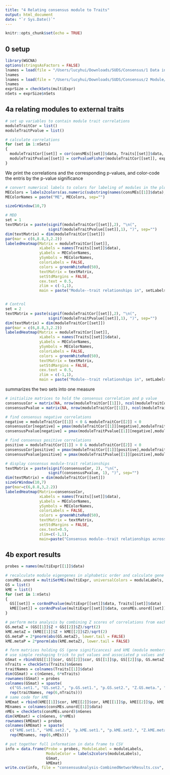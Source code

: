```yaml
---
title: "4 Relating consensus module to Traits"
output: html_document
date: "`r Sys.Date()`"
---
```


```r
knitr::opts_chunk$set(echo = TRUE)
```

## 0 setup

```r
library(WGCNA)
options(stringsAsFactors = FALSE)
lnames = load(file = "/Users/lucyhui/Downloads/SUDS/Consensus/1 Data input/Consensus-dataInput.RData")
lnames
lnames = load(file = "/Users/lucyhui/Downloads/SUDS/Consensus/2 Module/Consensus-networkConstruction-auto.RData")
lnames
exprSize = checkSets(multiExpr)
nSets = exprSize$nSets
```

## 4a relating modules to external traits

```r
# set up variables to contain module trait correlations
moduleTraitCor = list()
moduleTraitPvalue = list()

# calculate correlations
for (set in 1:nSets)
{
  moduleTraitCor[[set]] = cor(consMEs[[set]]$data, Traits[[set]]$data, use = "p")
  moduleTraitPvalue[[set]] = corPvalueFisher(moduleTraitCor[[set]], exprSize$nSamples[set])
}
```

We print the correlations and the corresponding p-values, and color-code the entris by the p-value significance

```r
# convert numerical labels to colors for labeling of modules in the plot
MEColors = labels2colors(as.numeric(substring(names(consMEs[[1]]$data),3)))
MEColorNames = paste("ME", MEColors, sep="")

sizeGrWindow(10,7)

# MDD
set = 1
textMatrix = paste(signif(moduleTraitCor[[set]],2), "\n(",
                   signif(moduleTraitPvalue[[set]],1), ")", sep="")
dim(textMatrix) = dim(moduleTraitCor[[set]])
par(mar = c(6,8.8,3,2.2))
labeledHeatmap(Matrix = moduleTraitCor[[set]],
               xLabels = names(Traits[[set]]$data),
               yLabels = MEColorNames,
               ySymbols = MEColorNames,
               colorLabels = FALSE,
               colors = greenWhiteRed(50),
               textMatrix = textMatrix,
               setStdMargins = FALSE,
               cex.text = 0.5,
               zlim = c(-1,1),
               main = paste("Module--trait relationships in", setLabels[set]))


# Control
set = 2
textMatrix = paste(signif(moduleTraitCor[[set]],2), "\n(",
                   signif(moduleTraitPvalue[[set]],1), ")", sep="")
dim(textMatrix) = dim(moduleTraitCor[[set]])
par(mar = c(6,8.8,3,2.2))
labeledHeatmap(Matrix = moduleTraitCor[[set]],
               xLabels = names(Traits[[set]]$data),
               yLabels = MEColorNames,
               ySymbols = MEColorNames,
               colorLabels = FALSE,
               colors = greenWhiteRed(50),
               textMatrix = textMatrix,
               setStdMargins = FALSE,
               cex.text = 0.5,
               zlim = c(-1,1),
               main = paste("Module--trait relationships in", setLabels[set]))
```

summarizes the two sets into one measure

```r
# initialize matrices to hold the consensus correlation and p value
consensusCor = matrix(NA, nrow(moduleTraitCor[[1]]), ncol(moduleTraitCor[[1]]))
consensusPvalue = matrix(NA, nrow(moduleTraitCor[[1]]), ncol(moduleTraitCor[[1]]))

# find consensus negative correlations
negative = moduleTraitCor[[1]] < 0 & moduleTraitCor[[2]] < 0
consensusCor[negative] = pmax(moduleTraitCor[[1]][negative],moduleTraitCor[[2]][negative])
consensusPvalue[negative] = pmax(moduleTraitPvalue[[1]][negative],moduleTraitPvalue[[2]][negative])

# find consensus positive correlations
positive = moduleTraitCor[[1]] > 0 & moduleTraitCor[[2]] < 0
consensusCor[positive] = pmax(moduleTraitCor[[1]][positive],moduleTraitCor[[2]][positive])
consensusPvalue[positive] = pmax(moduleTraitPvalue[[1]][positive],moduleTraitPvalue[[2]][positive])

# display consensus module-trait relationships
textMatrix = paste(signif(consensusCor, 2), "\n(",
                   signif(consensusPvalue, 1), ")", sep="")
dim(textMatrix) = dim(moduleTraitCor[[set]])
sizeGrWindow(10,7)
par(mar=c(6,8.8,3,2.2))
labeledHeatmap(Matrix=consensusCor,
               xLabels = names(Traits[[set]]$data),
               yLabels = MEColorNames,
               ySymbols = MEColorNames,
               colorLabels = FALSE,
               colors = greenWhiteRed(50),
               textMatrix = textMatrix,
               setStdMargins = FALSE,
               cex.text=0.5,
               zlim=c(-1,1),
               main=paste("Consensus module--trait relationships across\n", paste(setLabels, collapse=" and ")))
```

## 4b export results

```r
probes = names(multiExpr[[1]]$data)

# recalculate module eigengenes in alphabetic order and calculate gene significance and module memberships in each data set
consMEs.unord = multiSetMEs(multiExpr, universalColors = moduleLabels, excludeGrey = TRUE)
GS = list()
kME = list()
for (set in 1:nSets)
{
  GS[[set]] = corAndPvalue(multiExpr[[set]]$data, Traits[[set]]$data)
  kME[[set]] = corAndPvalue(multiExpr[[set]]$data, consMEs.unord[[set]]$data)
}

# perform meta analysis by combining Z scores of correlations from each set to form a meta Z score and corresponding P value
GS.metaZ = (GS[[1]]$Z + GS[[2]]$Z)/sqrt(2)
kME.metaZ = (kME[[1]]$Z + kME[[2]]$Z)/sqrt(2)
GS.metaP = 2*pnorm(abs(GS.metaZ), lower.tail = FALSE)
kME.metaP = 2*pnorm(abs(kME.metaZ), lower.tail = FALSE)

# form matrices holding GS (gene significances) and kME (module memberships)
# use simple reshaping trick to put values and associated p values and met analysis results next to one another
GSmat = rbind(GS[[1]]$cor, GS[[2]]$cor, GS[[1]]$p, GS[[2]]$p, GS.metaZ, GS.metaP)
nTraits = checkSets(Traits)$nGenes
traitNames = colnames(Traits[[1]]$data)
dim(GSmat) = c(nGenes, 6*nTraits)
rownames(GSmat) = probes
colnames(GSmat) = spaste(
  c("GS.set1.", "GS.set2.", "p.GS.set1.", "p.GS.set2.", "Z.GS.meta.", "p.GS.meta."),
  rep(traitNames, rep(6,nTraits)))
# same code for kME
kMEmat = rbind(kME[[1]]$cor, kME[[2]]$cor, kME[[1]]$p, kME[[2]]$p, kME.metaZ, kME.metaP)
MEnames = colnames(consMEs.unord[[1]]$data)
nMEs = checkSets(consMEs.unord)$nGenes
dim(kMEmat) = c(nGenes, 6*nMEs)
rownames(kMEmat) = probes
colnames(kMEmat) = spaste(
  c("kME.set1.", "kME.set2.", "p.kME.set1.", "p.kME.set2.", "Z.kME.meta.", "p.kME.meta."),
  rep(MEnames, rep(6,nMEs)))

# put together full information in data frame to CSV 
info = data.frame(Probe = probes, ModuleLabel = moduleLabels,
                  ModuleColor = labels2colors(moduleLabels),
                  GSmat,
                  kMEmat)
write.csv(info, file = "consensusAnalysis-CombinedNetworkResults.csv", row.names=FALSE, quote=FALSE)
```

